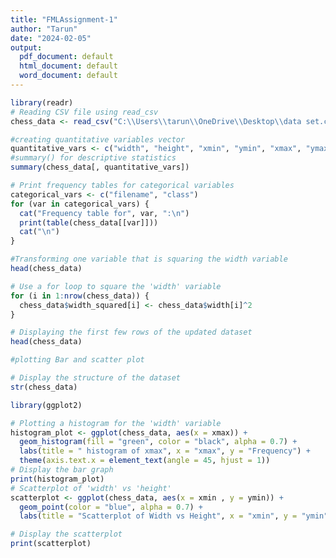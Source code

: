---
title: "FMLAssignment-1"
author: "Tarun"
date: "2024-02-05"
output:
  pdf_document: default
  html_document: default
  word_document: default
---
```{r}
library(readr)
# Reading CSV file using read_csv
chess_data <- read_csv("C:\\Users\\tarun\\OneDrive\\Desktop\\data set.csv")
```

```{r}
#creating quantitative variables vector
quantitative_vars <- c("width", "height", "xmin", "ymin", "xmax", "ymax") 
#summary() for descriptive statistics 
summary(chess_data[, quantitative_vars])
```

```{r}
# Print frequency tables for categorical variables
categorical_vars <- c("filename", "class")
for (var in categorical_vars) {
  cat("Frequency table for", var, ":\n")
  print(table(chess_data[[var]]))
  cat("\n")
}
```

```{r}
#Transforming one variable that is squaring the width variable 
head(chess_data)

# Use a for loop to square the 'width' variable
for (i in 1:nrow(chess_data)) {
  chess_data$width_squared[i] <- chess_data$width[i]^2
}

# Displaying the first few rows of the updated dataset
head(chess_data)
```

```{r}
#plotting Bar and scatter plot

# Display the structure of the dataset
str(chess_data)
```

```{r}
library(ggplot2)

# Plotting a histogram for the 'width' variable
histogram_plot <- ggplot(chess_data, aes(x = xmax)) +
  geom_histogram(fill = "green", color = "black", alpha = 0.7) +
  labs(title = " histogram of xmax", x = "xmax", y = "Frequency") +
  theme(axis.text.x = element_text(angle = 45, hjust = 1))
# Display the bar graph
print(histogram_plot)
# Scatterplot of 'width' vs 'height'
scatterplot <- ggplot(chess_data, aes(x = xmin , y = ymin)) +
  geom_point(color = "blue", alpha = 0.7) +
  labs(title = "Scatterplot of Width vs Height", x = "xmin", y = "ymin")

# Display the scatterplot
print(scatterplot)

```